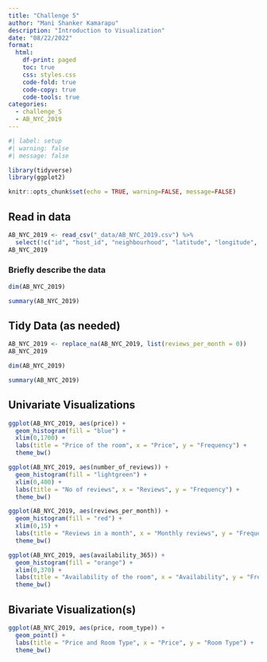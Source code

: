 ```yaml
---
title: "Challenge 5"
author: "Mani Shanker Kamarapu"
description: "Introduction to Visualization"
date: "08/22/2022"
format:
  html:
    df-print: paged
    toc: true
    css: styles.css
    code-fold: true
    code-copy: true
    code-tools: true
categories:
  - challenge_5
  - AB_NYC_2019
---
```


```r
#| label: setup
#| warning: false
#| message: false

library(tidyverse)
library(ggplot2)

knitr::opts_chunk$set(echo = TRUE, warning=FALSE, message=FALSE)
```

## Read in data

```r
AB_NYC_2019 <- read_csv("_data/AB_NYC_2019.csv") %>%
  select(!c("id", "host_id", "neighbourhood", "latitude", "longitude", "minimum_nights", "last_review"))
AB_NYC_2019
```

### Briefly describe the data

```r
dim(AB_NYC_2019)
```

```r
summary(AB_NYC_2019)
```

## Tidy Data (as needed)

```r
AB_NYC_2019 <- replace_na(AB_NYC_2019, list(reviews_per_month = 0))
AB_NYC_2019
```

```r
dim(AB_NYC_2019)
```

```r
summary(AB_NYC_2019)
```

## Univariate Visualizations

```r
ggplot(AB_NYC_2019, aes(price)) + 
  geom_histogram(fill = "blue") + 
  xlim(0,1700) +
  labs(title = "Price of the room", x = "Price", y = "Frequency") + 
  theme_bw()
```

```r
ggplot(AB_NYC_2019, aes(number_of_reviews)) + 
  geom_histogram(fill = "lightgreen") + 
  xlim(0,400) +
  labs(title = "No of reviews", x = "Reviews", y = "Frequency") + 
  theme_bw()
```

```r
ggplot(AB_NYC_2019, aes(reviews_per_month)) + 
  geom_histogram(fill = "red") + 
  xlim(0,15) +
  labs(title = "Reviews in a month", x = "Monthly reviews", y = "Frequency") + 
  theme_bw()
```

```r
ggplot(AB_NYC_2019, aes(availability_365)) + 
  geom_histogram(fill = "orange") + 
  xlim(0,370) +
  labs(title = "Availability of the room", x = "Availability", y = "Frequency") + 
  theme_bw()
```

## Bivariate Visualization(s)

```r
ggplot(AB_NYC_2019, aes(price, room_type)) + 
  geom_point() + 
  labs(title = "Price and Room Type", x = "Price", y = "Room Type") + 
  theme_bw()
```
